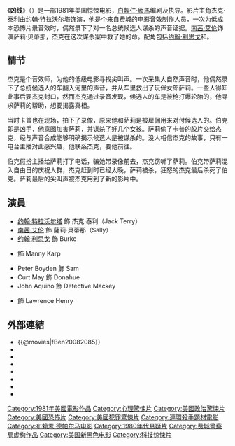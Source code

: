 {{noteTA
|G1=Show
}}
{{Infobox Film
| name               = 凶线
| original_name      = ''{{lang|en|Blow Out}}''
| image              = Blow Out poster.jpg
| caption            = 電影海報
| director           = [[白賴仁·龐馬|白賴仁·龐馬]]
| producer           = {{link-en|George Litto|George Litto}}
| writer             = 白賴仁·龐馬
| starring           = [[约翰·特拉沃尔塔|约翰·特拉沃尔塔]]<br>[[南茜·艾伦|南茜·艾伦]]<br>[[约翰·利思戈|约翰·利思戈]]<br>{{link-en|丹尼斯·弗朗茨|Dennis Franz}}
| music              = {{link-en|Pino Donaggio|Pino Donaggio}}
| cinematography     = {{link-en|Vilmos Zsigmond|Vilmos Zsigmond}}
| editing            = [[保羅·赫希|保羅·赫希]]
| production_company = 
| distributor        = {{link-en|Filmways|Filmways|Filmways Pictures}}
| released           = {{film date|1981|7|24}}
| runtime            = 108分鐘
| country            = {{美國電影產地}}
| language           = [[英語|英語]]
| budget             = 
| gross              = 
| cn_name            = 
| hk_name            = 
| tw_name            = 
}}
《'''凶线'''》（{{lang-en|'''''Blow Out'''''}}）是一部1981年美国惊悚电影，[[白賴仁·龐馬|白賴仁·龐馬]]编剧及执导。影片主角杰克·泰利由[[约翰·特拉沃尔塔|约翰·特拉沃尔塔]]饰演，他是个来自费城的电影音效制作人员，一次为低成本恐怖片录音效时，偶然录下了对一名总统候选人谋杀的声音证据。[[南茜·艾伦|南茜·艾伦]]饰演萨莉·贝蒂那，杰克在这次谋杀案中救了她的命。配角包括[[约翰·利思戈|约翰·利思戈]]和{{link-en|丹尼斯·弗朗茨|Dennis Franz}}。

==情节==
杰克是个音效师，为他的低级电影寻找尖叫声。一次采集大自然声音时，他偶然录下了总统候选人的车翻入河里的声音，并从车里救出了玩伴女郎萨莉。一些人得知此事后要杰克封口，然而杰克通过录音发现，候选人的车是被枪打爆轮胎的，他寻求萨莉的帮助，想要揭露真相。

当时卡普也在现场，拍下了录像，原来他和萨莉是被雇佣用来对付候选人的。伯克即是凶手，他意图加害萨莉，并谋杀了好几个女孩。萨莉偷了卡普的胶片交给杰克，经与声音合成能够明确揭示候选人是被谋杀的。没人相信杰克的故事，只有一电台主播对此感兴趣，他联系杰克，要他前往。

伯克假扮主播给萨莉打了电话，骗她带录像前去，杰克窃听了萨莉。伯克带萨莉混入自由日的庆祝人群，杰克赶到时已经太晚，萨莉被杀，狂怒的杰克最后杀死了伯克。萨莉最后的尖叫声被杰克用到了新的影片中。

== 演員 ==
* [[约翰·特拉沃尔塔|约翰·特拉沃尔塔]] 飾 杰克·泰利（Jack Terry）
* [[南茜·艾伦|南茜·艾伦]] 飾 薩莉·貝蒂那（Sally）
* [[约翰·利思戈|约翰·利思戈]] 飾 Burke
* {{link-en|丹尼斯·弗朗茨|Dennis Franz}} 飾 Manny Karp
* Peter Boyden 飾 Sam
* Curt May 飾 Donahue
* John Aquino 飾 Detective Mackey
* {{link-en|John McMartin|John McMartin}} 飾 Lawrence Henry

== 外部連結 ==
*{{@movies|fBen20082085}}
*{{douban}}
*{{Mtime|15267}}
*{{Amg movie|6214}}
*{{rotten-tomatoes|blow_out}}
*{{mojo title|blowout}}
*{{Tcmdb title|69185}}
*{{imdb title|0082085}}

{{布萊恩·狄帕瑪}}
{{DEFAULTSORT:Blow Out}}
[[Category:1981年美國電影作品|Category:1981年美國電影作品]]
[[Category:心理驚悚片|Category:心理驚悚片]]
[[Category:美國政治驚悚片|Category:美國政治驚悚片]]
[[Category:美國恐怖片|Category:美國恐怖片]]
[[Category:美國犯罪驚悚片|Category:美國犯罪驚悚片]]
[[Category:連環殺手題材電影|Category:連環殺手題材電影]]
[[Category:布赖恩·德帕尔马电影|Category:布赖恩·德帕尔马电影]]
[[Category:1980年代悬疑片|Category:1980年代悬疑片]]
[[Category:费城警察局虚构作品|Category:费城警察局虚构作品]]
[[Category:美国新黑色电影|Category:美国新黑色电影]]
[[Category:科技惊悚片|Category:科技惊悚片]]